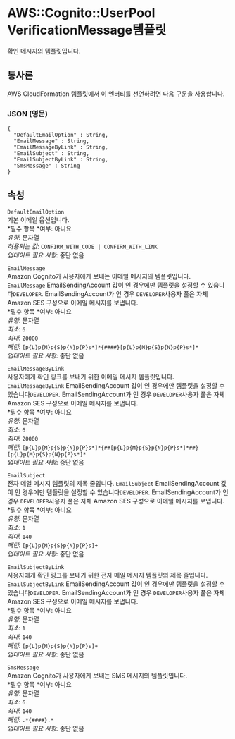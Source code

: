 # AWS::Cognito::UserPool VerificationMessage템플릿

확인 메시지의 템플릿입니다.

## 통사론

AWS CloudFormation 템플릿에서 이 엔터티를 선언하려면 다음 구문을 사용합니다.

### JSON (영문)

```
{
  "DefaultEmailOption" : String,
  "EmailMessage" : String,
  "EmailMessageByLink" : String,
  "EmailSubject" : String,
  "EmailSubjectByLink" : String,
  "SmsMessage" : String
}
```

## 속성

`DefaultEmailOption`  
기본 이메일 옵션입니다.  
*필수 항목 *여부: 아니요  
_유형_: 문자열  
_허용되는 값_: `CONFIRM_WITH_CODE | CONFIRM_WITH_LINK`  
_업데이트 필요 사항_: 중단 없음

`EmailMessage`  
Amazon Cognito가 사용자에게 보내는 이메일 메시지의 템플릿입니다. `EmailMessage` EmailSendingAccount 값이 인 경우에만 템플릿을 설정할 수 있습니다`DEVELOPER`. EmailSendingAccount가 인 경우 `DEVELOPER`사용자 풀은 자체 Amazon SES 구성으로 이메일 메시지를 보냅니다.  
*필수 항목 *여부: 아니요  
_유형_: 문자열  
_최소_: `6`  
_최대_: `20000`  
_패턴_: `[p{L}p{M}p{S}p{N}p{P}s*]*{####}[p{L}p{M}p{S}p{N}p{P}s*]*`  
_업데이트 필요 사항_: 중단 없음

`EmailMessageByLink`  
사용자에게 확인 링크를 보내기 위한 이메일 메시지 템플릿입니다. `EmailMessageByLink` EmailSendingAccount 값이 인 경우에만 템플릿을 설정할 수 있습니다`DEVELOPER`. EmailSendingAccount가 인 경우 `DEVELOPER`사용자 풀은 자체 Amazon SES 구성으로 이메일 메시지를 보냅니다.  
*필수 항목 *여부: 아니요  
_유형_: 문자열  
_최소_: `6`  
_최대_: `20000`  
_패턴_: `[p{L}p{M}p{S}p{N}p{P}s*]*{##[p{L}p{M}p{S}p{N}p{P}s*]*##}[p{L}p{M}p{S}p{N}p{P}s*]*`  
_업데이트 필요 사항_: 중단 없음

`EmailSubject`  
전자 메일 메시지 템플릿의 제목 줄입니다. `EmailSubject` EmailSendingAccount 값이 인 경우에만 템플릿을 설정할 수 있습니다`DEVELOPER`. EmailSendingAccount가 인 경우 `DEVELOPER`사용자 풀은 자체 Amazon SES 구성으로 이메일 메시지를 보냅니다.  
*필수 항목 *여부: 아니요  
_유형_: 문자열  
_최소_: `1`  
_최대_: `140`  
_패턴_: `[p{L}p{M}p{S}p{N}p{P}s]+`  
_업데이트 필요 사항_: 중단 없음

`EmailSubjectByLink`  
사용자에게 확인 링크를 보내기 위한 전자 메일 메시지 템플릿의 제목 줄입니다. `EmailSubjectByLink` EmailSendingAccount 값이 인 경우에만 템플릿을 설정할 수 있습니다`DEVELOPER`. EmailSendingAccount가 인 경우 `DEVELOPER`사용자 풀은 자체 Amazon SES 구성으로 이메일 메시지를 보냅니다.  
*필수 항목 *여부: 아니요  
_유형_: 문자열  
_최소_: `1`  
_최대_: `140`  
_패턴_: `[p{L}p{M}p{S}p{N}p{P}s]+`  
_업데이트 필요 사항_: 중단 없음

`SmsMessage`  
Amazon Cognito가 사용자에게 보내는 SMS 메시지의 템플릿입니다.  
*필수 항목 *여부: 아니요  
_유형_: 문자열  
_최소_: `6`  
_최대_: `140`  
_패턴_: `.*{####}.*`  
_업데이트 필요 사항_: 중단 없음
